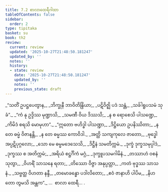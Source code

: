 ```yaml
---
title: 7.2 စာလာထေရီဂါထာ
tableOfContents: false
sidebar:
  order: 2
type: tipitaka
basket: su
book: th2
review:
  current: review
  updated: '2025-10-27T21:48:50.181247'
  updated_by: ''
  notes: ''
  history:
  - state: review
    date: '2025-10-27T21:48:50.181247'
    updated_by: ''
    notes: ''
    previous_state: draft
---
```



<ReviewStatus review={frontmatter.review} showDetails={true} />

<HypothesisAnnotation frontmatter={frontmatter} />

<DynamicBreadcrumb />

<Division number="182" book="th2" e="ch" v="19" p="399">

<Paragraph number="247" type="verses" book="th2">
_“သတိံ ဥပဋ္ဌပေတွာန,_  
_ဘိက္ခုနီ ဘာဝိတိန္ဒြိယာ;_  
_ပဋိဝိဇ္ဈိ ပဒံ သန္တံ,_  
_သင်္ခါရူပသမံ သုခံ”._  

</Paragraph>

</Division>
<Division number="183" book="th2" e="ch" v="19" p="399">

<Paragraph number="248" type="verses" book="th2">
_“ကံ နု ဥဒ္ဒိဿ မုဏ္ဍာသိ,_  
_သမဏီ ဝိယ ဒိဿသိ;_  
_န စ ရောစေသိ ပါသဏ္ဍေ,_  
_ကိမိဒံ စရသိ မောမုဟာ”._  

</Paragraph>

</Division>
<Division number="184" book="th2" e="ch" v="19" p="399">

<Paragraph number="249" type="verses" book="th2">
_“ဣတော ဗဟိဒ္ဓါ ပါသဏ္ဍာ,_  
_ဒိဋ္ဌိယော ဥပနိဿိတာ;_  
_န တေ ဓမ္မံ ဝိဇာနန္တိ,_  
_န တေ ဓမ္မဿ ကောဝိဒါ._  

</Paragraph>

</Division>
<Division number="185" book="th2" e="ch" v="19" p="399">

<Paragraph number="250" type="verses" book="th2">
_အတ္ထိ သကျကုလေ ဇာတော,_  
_ဗုဒ္ဓေါ အပ္ပဋိပုဂ္ဂလော;_  
_သော မေ ဓမ္မမဒေသေသိ,_  
_ဒိဋ္ဌီနံ သမတိက္ကမံ._  

</Paragraph>

</Division>
<Division number="186" book="th2" e="ch" v="19" p="400">

<Paragraph number="251" type="verses" book="th2">
_ဒုက္ခံ ဒုက္ခသမုပ္ပါဒံ,_  
_ဒုက္ခဿ စ အတိက္ကမံ;_  
_အရိယံ စဋ္ဌင်္ဂိကံ မဂ္ဂံ,_  
_ဒုက္ခူပသမဂါမိနံ._  

</Paragraph>

</Division>
<Division number="187" book="th2" e="ch" v="19" p="400">

<Paragraph number="252" type="verses" book="th2">
_တဿာဟံ ဝစနံ သုတွာ,_  
_ဝိဟရိံ သာသနေ ရတာ;_  
_တိဿော ဝိဇ္ဇာ အနုပ္ပတ္တာ,_  
_ကတံ ဗုဒ္ဓဿ သာသနံ._  

</Paragraph>

</Division>
<Division number="188" book="th2" e="ch" v="19" p="400">

<Paragraph number="253" type="verses" book="th2">
_သဗ္ဗတ္ထ ဝိဟတာ နန္ဒီ,_  
_တမောခန္ဓော ပဒါလိတော;_  
_ဧဝံ ဇာနာဟိ ပါပိမ,_  
_နိဟတော တွမသိ အန္တက”._  


</Paragraph>
</Division>

<Paragraph number="254" type="center" book="th2">
…  စာလာ ထေရီ… .
</Paragraph>